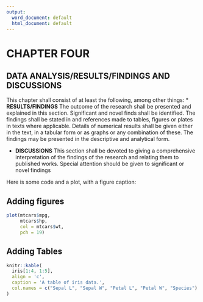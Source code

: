 ```yaml
---
output:
  word_document: default
  html_document: default
---
```

# CHAPTER FOUR
## DATA ANALYSIS/RESULTS/FINDINGS AND DISCUSSIONS
This chapter shall consist of at least the following, among other things:
* **RESULTS/FINDINGS**
The outcome of the research shall be presented and explained in this section. Significant and novel finds shall be identified. The findings shall be stated in and references made to tables, figures or plates in texts where applicable. Details of numerical results shall be given either in the text, in a tabular form or as graphs or any combination of these. The findings may be presented in the descriptive and analytical form.

* **DISCUSSIONS**
This section shall be devoted to giving a comprehensive interpretation of the findings of the research and relating them to published works. Special attention should be given to significant or novel findings



Here is some code and a plot, with a figure caption:
  
## Adding figures

```r
plot(mtcars$mpg,
     mtcars$hp,
     col = mtcars$wt,
     pch = 19)
```

## Adding Tables


```r
knitr::kable(
  iris[1:4, 1:5],
  align = 'c',
  caption = 'A table of iris data.',
  col.names = c("Sepal L", "Sepal W", "Petal L", "Petal W", "Species")
)
```
